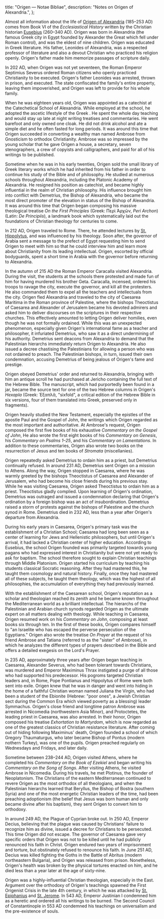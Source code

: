   title: "Origen — Notae Bibliae",
  description: "Notes on Origen of Alexandria.",
};

<Initial text="Origen" />

Almost all information about the life of [Origen of Alexandria](/glossary/names#origen) (185–253 AD) comes from Book VI of the *Ecclesiastical History* written by the Christian historian [Eusebius](/people/scholars/eusebius) (260–340 AD). Origen was born in Alexandria (the famous Greek city in Egypt founded by Alexander the Great which fell under Roman control), and was the eldest of nine children. Origen was educated in Greek literature. His father, Leonides of Alexandria, was a respected professor of literature and also a devout Christian who practiced his religion openly. Origen's father made him memorize passages of scripture daily.

In 202 AD, when Origen was not yet seventeen, the Roman Emperor Septimius Severus ordered Roman citizens who openly practiced Christianity to be executed. Origen's father Leonides was arrested, thrown in prison, and executed. The state confiscated the family's entire property, leaving them impoverished, and Origen was left to provide for his whole family.

When he was eighteen years old, Origen was appointed as a catechist at the Catechetical School of Alexandria. While employed at the school, he adopted the ascetic lifestyle of the Greek <Definition lang="greek" anchor="sophos" text="Sophists"/>. He spent the whole day teaching and would stay up late at night writing treatises and commentaries. He went barefoot and only owned one cloak. He did not drink alcohol and ate a simple diet and he often fasted for long periods. It was around this time that Origen succeeded in converting a wealthy man named Ambrose from Gnosticism to orthodox Christianity. Ambrose was so impressed by the young scholar that he gave Origen a house, a secretary, seven stenographers, a crew of copyists and calligraphers, and paid for all of his writings to be published.

Sometime when he was in his early twenties, Origen sold the small library of Greek literary works which he had inherited from his father in order to continue his study of the Bible and of philosophy. He studied at numerous schools throughout Alexandria, including the Platonic Academy of Alexandria. He resigned his position as catechist, and became highly influential in the realm of Christian philosophy. His influence brought him into conflict with Demetrius, the Bishop of Alexandria, who became the most direct promoter of the elevation in status of the Bishop of Alexandria. It was around this time that Origen began composing his massive theological treatise *On the First Principles* (Greek: Περὶ Ἀρχῶν, *Peri Archon*) (Latin: *De Principiis*), a landmark book which systematically laid out the foundations of Christian theology for centuries to come.

In 212 AD, Origen traveled to Rome. There, he attended lectures by [St. Hippolytus](/people/saints/early/hippolytus-of-rome), and was influenced by his <Definition lang="greek" anchor="logos" text="Logos" /> theology. Soon after, the governor of Arabia sent a message to the prefect of Egypt requesting him to send Origen to meet with him so that he could interview him and learn more about Christianity from its leading intellectual. Origen, escorted by official bodyguards, spent a short time in Arabia with the governor before returning to Alexandria.

In the autumn of 215 AD the Roman Emperor Caracalla visited Alexandria. During the visit, the students at the schools there protested and made fun of him for having murdered his brother Geta. Caracalla, incensed, ordered his troops to ravage the city, execute the governor, and kill all the protesters. He also commanded them to expel all the teachers and intellectuals from the city. Origen fled Alexandria and traveled to the city of Caesarea Maritima in the Roman province of Palestine, where the bishops Theoctistus of Caesarea and Alexander of Jerusalem became his devoted admirers and asked him to deliver discourses on the scriptures in their respective churches. This effectively amounted to letting Origen deliver homilies, even though he was not formally ordained. While this was an unexpected phenomenon, especially given Origen's international fame as a teacher and philosopher, it infuriated Demetrius, who saw it as a direct undermining of his authority. Demetrius sent deacons from Alexandria to demand that the Palestinian hierarchs immediately return Origen to Alexandria. He also issued a decree chastising the Palestinians for allowing a person who was not ordained to preach. The Palestinian bishops, in turn, issued their own condemnation, accusing Demetrius of being jealous of Origen's fame and prestige.

Origen obeyed Demetrius' order and returned to Alexandria, bringing with him an antique scroll he had purchased at Jericho containing the full text of the Hebrew Bible. The manuscript, which had purportedly been found in a jar, became the source text for one of the two Hebrew columns in Origen's *Hexapla* (Greek: Ἑξαπλᾶ, "sixfold", a critical edition of the Hebrew Bible in six versions, four of them translated into Greek, preserved only in fragments).

Origen heavily studied the New Testament, especially the epistles of the apostle Paul and the Gospel of John, the writings which Origen regarded as the most important and authoritative. At Ambrose's request, Origen composed the first five books of his exhaustive *Commentary on the Gospel of John*, He also wrote the first eight books of his *Commentary on Genesis*, his *Commentary on Psalms 1–25*, and his *Commentary on Lamentations*. In addition to these commentaries, Origen also wrote two books on the resurrection of Jesus and ten books of *Stromata* (miscellanies).

Origen repeatedly asked Demetrius to ordain him as a priest, but Demetrius continually refused. In around 231 AD, Demetrius sent Origen on a mission to Athens. Along the way, Origen stopped in Caesarea, where he was warmly greeted by the bishops Theoctistus of Caesarea and Alexander of Jerusalem, who had become his close friends during his previous stay. While he was visiting Caesarea, Origen asked Theoctistus to ordain him as a priest. Theoctistus gladly complied. Upon learning of Origen's ordination, Demetrius was outraged and issued a condemnation declaring that Origen's ordination by a foreign bishop was an act of insubordination. Demetrius raised a storm of protests against the bishops of Palestine and the church synod in Rome. Demetrius died in 232 AD, less than a year after Origen's departure from Alexandria.

During his early years in Caesarea, Origen's primary task was the establishment of a Christian School; Caesarea had long been seen as a center of learning for Jews and Hellenistic philosophers, but until Origen's arrival, it had lacked a Christian center of higher education. According to Eusebius, the school Origen founded was primarily targeted towards young pagans who had expressed interest in Christianity but were not yet ready to ask for baptism. The school therefore sought to explain Christian teachings through Middle Platonism. Origen started his curriculum by teaching his students classical Socratic reasoning. After they had mastered this, he taught them cosmology and natural history. Finally, once they had mastered all of these subjects, he taught them theology, which was the highest of all philosophies, the accumulation of everything they had previously learned.

With the establishment of the Caesarean school, Origen's reputation as a scholar and theologian reached its zenith and he became known throughout the Mediterranean world as a brilliant intellectual. The hierarchs of the Palestinian and Arabian church synods regarded Origen as the ultimate expert on all matters dealing with theology. While teaching in Caesarea, Origen resumed work on his *Commentary on John*, composing at least books six through ten. In the first of these books, Origen compares himself to "an Israelite who has escaped the perverse persecution of the Egyptians." Origen also wrote the treatise *On Prayer* at the request of his friend Ambrose and Tatiana (referred to as the "sister" of Ambrose), in which he analyzes the different types of prayers described in the Bible and offers a detailed exegesis on the Lord's Prayer.

In 235 AD, approximately three years after Origen began teaching in Caesarea, Alexander Severus, who had been tolerant towards Christians, was murdered and Emperor Maximinus Thrax instigated a purge of all those who had supported his predecessor. His pogroms targeted Christian leaders and, in Rome, Pope Pontianus and Hippolytus of Rome were both sent into exile. Origen knew that he was in danger and went into hiding in the home of a faithful Christian woman named Juliana the Virgin, who had been a student of the Ebionite (Hebrew: "poor ones", a Jewish Christian sect during the Common Era which viewed poverty as a blessing) leader Symmachus. Origen's close friend and longtime patron Ambrose was arrested in Nicomedia (northwestern Asia Minor), and Protoctetes, the leading priest in Caesarea, was also arrested. In their honor, Origen composed his treatise *Exhortation to Martyrdom*, which is now regarded as one of the greatest classics of Christian resistance literature. After coming out of hiding following Maximinus' death, Origen founded a school of which Gregory Thaumaturgus, who later became Bishop of Pontus (modern nothern Turkey), was one of the pupils. Origen preached regularly on Wednesdays and Fridays, and later daily.

Sometime between 238–244 AD, Origen visited Athens, where he completed his *Commentary on the Book of Ezekiel* and began writing his *Commentary on the Song of Songs*. After visiting Athens, he visited Ambrose in Nicomedia. During his travels, he met Plotinus, the founder of Neoplatonism. The Christians of the eastern Mediterranean continued to revere Origen as the most orthodox of all theologians, and when the Palestinian hierarchs learned that Beryllus, the Bishop of Bostra (southern Syria) and one of the most energetic Christian leaders of the time, had been preaching adoptionism (the belief that Jesus was born human and only became divine after his baptism), they sent Origen to convert him to orthodoxy.

In around 249 AD, the Plague of Cyprian broke out. In 250 AD, Emperor Decius, believing that the plague was caused by Christians' failure to recognize him as divine, issued a decree for Christians to be persecuted. This time Origen did not escape. The governor of Caesarea gave very specific orders that Origen was not to be killed until he had publicly renounced his faith in Christ. Origen endured two years of imprisonment and torture, but obstinately refused to renounce his faith. In June 251 AD, Decius was killed fighting the Goths in the Battle of Abritus (modern northeastern Bulgaria), and Origen was released from prison. Nonetheless, Origen's health was broken by the physical tortures enacted on him, and he died less than a year later at the age of sixty-nine.

Origen was a highly-influential Christian theologian, especially in the East. Argument over the orthodoxy of Origen's teachings spawned the First Origenist Crisis in the late 4th century, in which he was attacked by [St. Epiphanius](/people/saints/early/epiphanius-of-salamis) and [St. Jerome](/people/saints/latin-fathers/jerome-of-stridon). In 543 AD, Emperor Justinian I condemned him as a heretic and ordered all his writings to be burned. The Second Council of Constantinople in 553 AD condemned his teachings on universalism and the pre-existence of souls.
